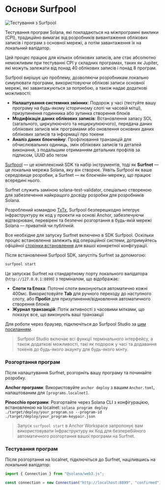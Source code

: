 
# Основи Surfpool

![Тестування з Surfpool](/graphics/course-banners/testing-with-surfpool.png)

Тестування програм Solana, які покладаються на міжпрограмні виклики (CPI), традиційно вимагає від розробників вивантаження облікових записів і програм з основної мережі, а потім завантаження їх на локальний валідатор.

Цей процес працює для кількох облікових записів, але стає абсолютно неможливим при тестуванні CPI у складних програмах, таких як Jupiter, які можуть залежати від понад 40 облікових записів і понад 8 програм.

Surfpool вирішує цю проблему, дозволяючи розробникам локально симулювати програми, використовуючи облікові записи основної мережі, які завантажуються за потребою, а також надає додаткові можливості:
- **Налаштування системних змінних**: Подорож у часі (тестуйте вашу програму на будь-якому історичному слоті чи часовій мітці), призупинення годинника або зупинка створення блоків
- **Модифікація даних облікових записів**: Встановлення запасу SOL (загального, циркулюючого та нециркулюючого), передача даних облікових записів між програмами або оновлення основних даних облікових записів та інформації про токени  
- **Аналіз даних блокчейну**: Профілювання транзакцій для обчислювальних одиниць, змін облікових записів та деталей виконання, з подальшим отриманням детальних профілів за підписом, UUID або тегом

<ArticleSection name="Що таке Surfpool" id="what-is-surfpool" level="h2" />

[Surfpool](https://docs.surfpool.run/) — це комплексний SDK та набір інструментів, тоді як **Surfnet** — це локальна мережа Solana, яку він створює. Уявіть Surfpool як ваше середовище розробки, а Surfnet — як блокчейн-мережу, що працює всередині нього.

Surfnet служить заміною solana-test-validator, спеціально створеною для забезпечення найкращого досвіду розробки для розробників Solana.

Розроблений командою [TxTx](https://x.com/txtx_sol), Surfpool безперешкодно інтегрує інфраструктуру як код у проєкти на основі Anchor, забезпечуючи відтворювані, перевірені та безпечні розгортання в будь-якій мережі Solana — приватній чи публічній.

<ArticleSection name="Перші кроки" id="first-steps" level="h2" />

Все необхідне для запуску Surfnet включено в SDK Surfpool. Оскільки процес встановлення залежить від операційної системи, дотримуйтесь офіційної [сторінки встановлення](https://docs.surfpool.run/install) для вашої конкретної конфігурації.

Після встановлення Surfpool SDK, запустіть Surfnet за допомогою:

```bash
surfpool start
```

Це запускає Surfnet на стандартному порту локального валідатора (`http://127.0.0.1:8899`) з терміналом, що відображає:
- **Слоти та Епоха**: Поточні слоти виконуються автоматично кожні 400мс. Використовуйте **Tab** для ручного переходу до наступного слоту, або **Пробіл** для призупинення/відновлення автоматичного створення блоків
- **Журнал транзакцій**: Потік активності з часовими мітками, що показує все, що виконують ваші транзакції

Для роботи через браузер, підключіться до Surfpool Studio за [цим посиланням](http://127.0.0.1:8899).

> Surfpool Studio включає всі функції термінального інтерфейсу, а також додаткові можливості, такі як подорож у часі та додавання токенів до будь-якого акаунту для будь-якого мінту.

### Розгортання програм

Після налаштування Surfnet, розгорніть вашу програму та починайте розробку.

**Anchor програми**: Використовуйте `anchor deploy` з вашим `Anchor.toml`, налаштованим для `[programs.localnet]`.

**Pinocchio програми**: Розгортайте через Solana CLI з конфігурацією, встановленою на localnet: `solana program deploy ./target/deploy/your_program.so --program-id ./target/deploy/your_program-keypair.json`

> Запуск `surfpool start` в Anchor Workspace запропонує вам використовувати Інфраструктуру як Код для безперебійного автоматичного розгортання вашої програми на Surfnet.

### Тестування програм

Після розгортання на localnet, підключіться до Surfnet, націлившись на локальний валідатор:

```ts
import { Connection } from "@solana/web3.js";

const connection = new Connection("http://localhost:8899", "confirmed");
```